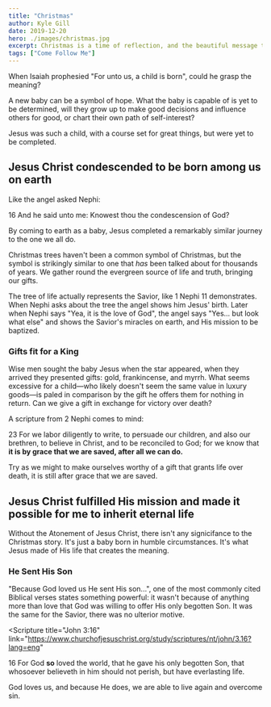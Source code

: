 ```yaml
---
title: "Christmas"
author: Kyle Gill
date: 2019-12-20
hero: ./images/christmas.jpg
excerpt: Christmas is a time of reflection, and the beautiful message that a child was capable of giving us a greater gift than we could give Him.
tags: ["Come Follow Me"]
---
```


When Isaiah prophesied "For unto us, a child is born", could he grasp the meaning?

A new baby can be a symbol of hope. What the baby is capable of is yet to be determined, will they grow up to make good decisions and influence others for good, or chart their own path of self-interest?

Jesus was such a child, with a course set for great things, but were yet to be completed.

## Jesus Christ condescended to be born among us on earth

Like the angel asked Nephi:

<Scripture>
  16 And he said unto me: Knowest thou the condescension of God?
</Scripture>

By coming to earth as a baby, Jesus completed a remarkably similar journey to the one we all do.

Christmas trees haven't been a common symbol of Christmas, but the symbol is strikingly similar to one that _has_ been talked about for thousands of years. We gather round the evergreen source of life and truth, bringing our gifts.

The tree of life actually represents the Savior, like 1 Nephi 11 demonstrates. When Nephi asks about the tree the angel shows him Jesus' birth. Later when Nephi says "Yea, it is the love of God", the angel says "Yes... but look what else" and shows the Savior's miracles on earth, and His mission to be baptized.

### Gifts fit for a King

Wise men sought the baby Jesus when the star appeared, when they arrived they presented gifts: gold, frankincense, and myrrh. What seems excessive for a child—who likely doesn't seem the same value in luxury goods—is paled in comparison by the gift he offers them for nothing in return. Can we give a gift in exchange for victory over death?

A scripture from 2 Nephi comes to mind:

<Scripture>
  23 For we labor diligently to write, to persuade our children, and also our
  brethren, to believe in Christ, and to be reconciled to God; for we know that
  <b> it is by grace that we are saved, after all we can do.</b>
</Scripture>

Try as we might to make ourselves worthy of a gift that grants life over death, it is still after grace that we are saved.

## Jesus Christ fulfilled His mission and made it possible for me to inherit eternal life

Without the Atonement of Jesus Christ, there isn't any signicifance to the Christmas story. It's just a baby born in humble circumstances. It's what Jesus made of His life that creates the meaning.

### He Sent His Son

"Because God loved us He sent His son...", one of the most commonly cited Biblical verses states something powerful: it wasn't because of anything more than love that God was willing to offer His only begotten Son. It was the same for the Savior, there was no ulterior motive.

<Scripture
  title="John 3:16"
  link="https://www.churchofjesuschrist.org/study/scriptures/nt/john/3.16?lang=eng"
>
  16 For God <b>so</b> loved the world, that he gave his only begotten Son, that
  whosoever believeth in him should not perish, but have everlasting life.
</Scripture>

God loves us, and because He does, we are able to live again and overcome sin.
